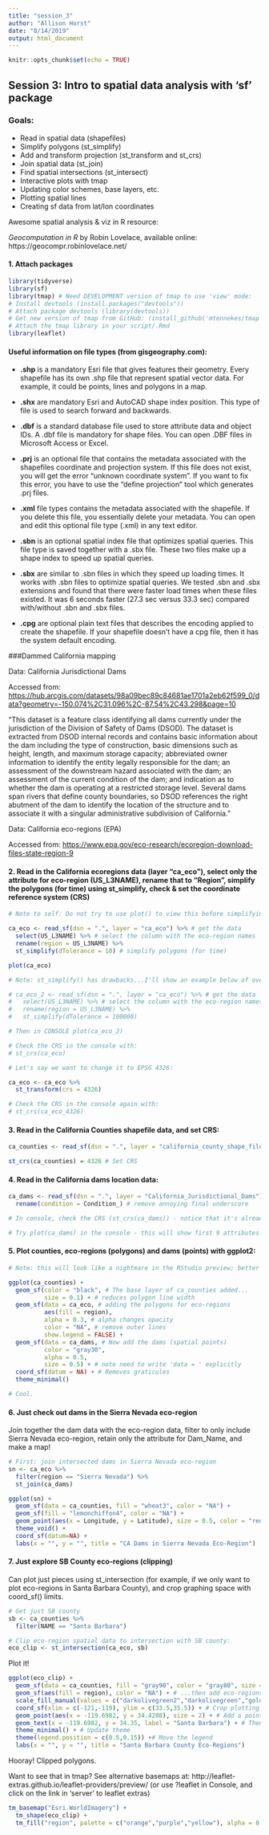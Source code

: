 ```yaml
---
title: "session_3"
author: "Allison Horst"
date: "8/14/2019"
output: html_document
---
```


```r
knitr::opts_chunk$set(echo = TRUE)
```

## Session 3: Intro to spatial data analysis with 'sf' package

### Goals: 

- Read in spatial data (shapefiles)
- Simplify polygons (st_simplify)
- Add and transform projection (st_transform and st_crs)
- Join spatial data (st_join)
- Find spatial intersections (st_intersect)
- Interactive plots with tmap
- Updating color schemes, base layers, etc.
- Plotting spatial lines
- Creating sf data from lat/lon coordinates

Awesome spatial analysis & viz in R resource:

*Geocomputation in R* by Robin Lovelace, available online: 
https://geocompr.robinlovelace.net/

#### 1. Attach packages

```r
library(tidyverse)
library(sf)
library(tmap) # Need DEVELOPMENT version of tmap to use 'view' mode:
# Install devtools (install.packages("devtools"))
# Attach package devtools (library(devtools))
# Get new version of tmap from GitHub: (install_github('mtennekes/tmap')) - yes to updates
# Attach the tmap library in your script/.Rmd
library(leaflet)
```

#### Useful information on file types (from gisgeography.com):

- **.shp** is a mandatory Esri file that gives features their geometry. Every shapefile has its own .shp file that represent spatial vector data. For example, it could be points, lines and polygons in a map.

- **.shx** are mandatory Esri and AutoCAD shape index position. This type of file is used to search forward and backwards.

- **.dbf** is a standard database file used to store attribute data and object IDs. A .dbf file is mandatory for shape files. You can open .DBF files in Microsoft Access or Excel.

- **.prj** is an optional file that contains the metadata associated with the shapefiles coordinate and projection system. If this file does not exist, you will get the error “unknown coordinate system”. If you want to fix this error, you have to use the “define projection” tool which generates .prj files.

- **.xml** file types contains the metadata associated with the shapefile. If you delete this file, you essentially delete your metadata. You can open and edit this optional file type (.xml) in any text editor.

- **.sbn** is an optional spatial index file that optimizes spatial queries. This file type is saved together with a .sbx file. These two files make up a shape index to speed up spatial queries.

- **.sbx** are similar to .sbn files in which they speed up loading times. It works with .sbn files to optimize spatial queries. We tested .sbn and .sbx extensions and found that there were faster load times when these files existed. It was 6 seconds faster (27.3 sec versus 33.3 sec) compared with/without .sbn and .sbx files.

- **.cpg** are optional plain text files that describes the encoding applied to create the shapefile. If your shapefile doesn’t have a cpg file, then it has the system default encoding. 

###Dammed California mapping

Data: California Jurisdictional Dams

Accessed from: <https://hub.arcgis.com/datasets/98a09bec89c84681ae1701a2eb62f599_0/data?geometry=-150.074%2C31.096%2C-87.54%2C43.298&page=10>

"This dataset is a feature class identifying all dams currently under the jurisdiction of the Division of Safety of Dams (DSOD). The dataset is extracted from DSOD internal records and contains basic information about the dam including the type of construction, basic dimensions such as height, length, and maximum storage capacity; abbreviated owner information to identify the entity legally responsible for the dam; an assessment of the downstream hazard associated with the dam; an assessment of the current condition of the dam; and indication as to whether the dam is operating at a restricted storage level. Several dams span rivers that define county boundaries, so DSOD references the right abutment of the dam to identify the location of the structure and to associate it with a singular administrative subdivision of California."

Data: California eco-regions (EPA)

Accessed from: <https://www.epa.gov/eco-research/ecoregion-download-files-state-region-9>

#### 2. Read in the California ecoregions data (layer "ca_eco"), select only the attribute for eco-region (US_L3NAME), rename that to "Region", simplify the polygons (for time) using st_simplify, check & set the coordinate reference system (CRS)

```r

# Note to self: Do not try to use plot() to view this before simplifying - the polygons are big and it just takes a while (so we simplify the polygons first)

ca_eco <- read_sf(dsn = ".", layer = "ca_eco") %>% # get the data
  select(US_L3NAME) %>% # select the column with the eco-region names
  rename(region = US_L3NAME) %>% 
  st_simplify(dTolerance = 10) # simplify polygons (for time)

plot(ca_eco)

# Note: st_simplify() has drawbacks...I'll show an example below of oversimplifying -- you don't need to do this (just a demo & caution)

# ca_eco_2 <- read_sf(dsn = ".", layer = "ca_eco") %>% # get the data
#   select(US_L3NAME) %>% # select the column with the eco-region names
#   rename(region = US_L3NAME) %>% 
#   st_simplify(dTolerance = 100000)

# Then in CONSOLE plot(ca_eco_2)

# Check the CRS in the console with: 
# st_crs(ca_eco) 

# Let's say we want to change it to EPSG 4326:

ca_eco <- ca_eco %>% 
  st_transform(crs = 4326)

# Check the CRS in the console again with:
# st_crs(ca_eco_4326)

```


#### 3. Read in the California Counties shapefile data, and set CRS:

```r
ca_counties <- read_sf(dsn = ".", layer = "california_county_shape_file") # Read data

st_crs(ca_counties) = 4326 # Set CRS
```

#### 4. Read in the California dams location data: 

```r

ca_dams <- read_sf(dsn = ".", layer = "California_Jurisdictional_Dams") %>% # Read data
  rename(condition = Condition_) # remove annoying final underscore

# In console, check the CRS (st_crs(ca_dams)) - notice that it's already EPSG 4326. Cool! Don't need to change it. Note: if there is NO EXISTING CRS for the spatial data, you use st_transform() instead of st_crs() to set it. 

# Try plot(ca_dams) in the console - this will show first 9 attributes! Cool. 

```

#### 5. Plot counties, eco-regions (polygons) and dams (points) with ggplot2:

```r

# Note: this will look like a nightmare in the RStudio preview; better once knitted

ggplot(ca_counties) + 
  geom_sf(color = "black", # The base layer of ca_counties added...
          size = 0.1) + # reduces polygon line width
  geom_sf(data = ca_eco, # adding the polygons for eco-regions
          aes(fill = region), 
          alpha = 0.3, # alpha changes opacity
          color = "NA", # remove outer lines
          show.legend = FALSE) +
  geom_sf(data = ca_dams, # Now add the dams (spatial points)
          color = "gray30", 
          alpha = 0.5,
          size = 0.5) + # note need to write 'data = ' explicitly
  coord_sf(datum = NA) + # Removes graticules
  theme_minimal()

# Cool.

```

#### 6. Just check out dams in the Sierra Nevada eco-region

Join together the dam data with the eco-region data, filter to only include Sierra Nevada eco-region, retain only the attribute for Dam_Name, and make a map!

```r

# First: join intersected dams in Sierra Nevada eco-region
sn <- ca_eco %>% 
  filter(region == "Sierra Nevada") %>% 
  st_join(ca_dams)

ggplot(sn) +
  geom_sf(data = ca_counties, fill = "wheat3", color = "NA") +
  geom_sf(fill = "lemonchiffon4", color = "NA") +
  geom_point(aes(x = Longitude, y = Latitude), size = 0.5, color = "red4") +
  theme_void() +
  coord_sf(datum=NA) +
  labs(x = "", y = "", title = "CA Dams in Sierra Nevada Eco-Region")

```

#### 7. Just explore SB County eco-regions (clipping)

Can plot just pieces using st_intersection (for example, if we only want to plot eco-regions in Santa Barbara County), and crop graphing space with coord_sf() limits.

```r

# Get just SB county
sb <- ca_counties %>% 
  filter(NAME == "Santa Barbara")

# Clip eco-region spatial data to intersection with SB county:
eco_clip <- st_intersection(ca_eco, sb)

```

Plot it!
```r
ggplot(eco_clip) +
  geom_sf(data = ca_counties, fill = "gray90", color = "gray80", size = 0.2) + # First add gray California
  geom_sf(aes(fill = region), color = "NA") + # ...then add eco-regions (clipped)
  scale_fill_manual(values = c("darkolivegreen2","darkolivegreen","gold2")) + # Change color scheme
  coord_sf(xlim = c(-121,-119), ylim = c(33.5,35.5)) + # Crop plotting area
  geom_point(aes(x = -119.6982, y = 34.4208), size = 2) + # Add a point for SB City
  geom_text(x = -119.6982, y = 34.35, label = "Santa Barbara") + # Then add a label for it
  theme_minimal() + # Update theme
  theme(legend.position = c(0.5,0.15)) +# Move the legend
  labs(x = "", y = "", title = "Santa Barbara County Eco-Regions")
```

Hooray! Clipped polygons.

Want to see that in tmap? 
See alternative basemaps at: http://leaflet-extras.github.io/leaflet-providers/preview/ (or use ?leaflet in Console, and click on the link in 'server' to leaflet extras)
```r
tm_basemap("Esri.WorldImagery") +
  tm_shape(eco_clip) +
  tm_fill("region", palette = c("orange","purple","yellow"), alpha = 0.5)
  
```

